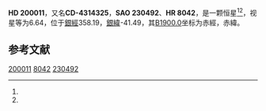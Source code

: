 {{Starbox begin
| name = HD 200011
}}
{{Starbox observe
| epoch = [[J2000.0|J2000.0]]
| constell = {{星座名待查}}<ref name=SIMBAD>{{cite web
 | url=http://simbad.u-strasbg.fr/simbad/sim-id?Ident=HR+8042
 | title =Pulsating variable Star
 | publisher=Centre de Données astronomiques de Strasbourg
 | work=SIMBAD
 | accessdate=2012-07-13}}</ref><ref name=DATA>{{cite web
 | url=http://vizier.u-strasbg.fr/viz-bin/VizieR-5?-out.add=.&-source=5050&-corr=PK=HR&-out.max=9999&HR=8042
 | title=VizieR Detailed Page
 | accessdate=2012-07-13
 | archive-date=2016-03-04
 | archive-url=https://web.archive.org/web/20160304233129/http://vizier.u-strasbg.fr/viz-bin/VizieR-5?-out.add=.&-source=5050&-corr=PK=HR&-out.max=9999&HR=8042
 | dead-url=no
 }}</ref>
| 星官 = 
| ra = {{RA|21|2|12.6}}<ref name=SIMBAD /><ref name=DATA />
| dec = {{DEC|-43|0|7}}<ref name=SIMBAD /><ref name=DATA />
| appmag_v = 6.64<ref name=SIMBAD /><ref name=DATA />
}}
{{Starbox character
| class = G3IV+K0IV<ref name=SIMBAD /><ref name=DATA />
| b-v = 0.68<ref name=SIMBAD /><ref name=DATA />
| u-b = 0.17<ref name=SIMBAD /><ref name=DATA />
| r-i = <ref name=SIMBAD /><ref name=DATA />
| variable = 
}}
{{Starbox astrometry
| radial_v = 0.17
| prop_mo_ra = -31
| parallax = 0.018
| p_error = 
}}
{{Starbox catalog
| names =CD-4314325，[[SAO星表|SAO]] 230492，[[HD星表|HD]] 200011，[[HR星表|HR]] 8042}}
{{Starbox reference |Simbad=HR+8042}}
{{Starbox end}}

'''HD 200011'''，又名'''CD-4314325'''，'''SAO 230492'''、'''HR 8042'''，是一颗恒星<ref name=SIMBAD /><ref name=DATA />，视星等为6.64，位于[[銀道座標系|銀經]]358.19，[[銀道座標系|銀緯]]-41.49，其[[B1900.0|B1900.0]]坐标为赤經{{RA|20|55|35.5}}，赤緯{{DEC|-43|-41.49|27}}。

== 参考文献 ==
{{reflist}}

{{star-stub}}

[[Category:HD和HDE天體|200011]]
[[Category:HR天體|8042]]
[[Category:SAO天體|230492]]